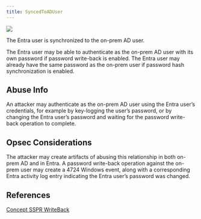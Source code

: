 ---
title: SyncedToADUser
---

<Frame>
  <img src="/hc/images/image-2-1.png"/>
</Frame>

The Entra user is synchronized to the on-prem AD user.

The Entra user may be able to authenticate as the on-prem AD user with its own password if password write-back is enabled. The Entra user may already have the same password as the on-prem user if password hash synchronization is enabled.

Abuse Info[](#h_01HM2BCKV2PZ36VCYNETATDB50)
-------------------------------------------

An attacker may authenticate as the on-prem AD user using the Entra user’s credentials, for example by key-logging the user’s password, or by changing the Entra user’s password and waiting for the password write-back operation to complete.

Opsec Considerations[](#h_01HM2BCKV33DRMF9D94AD7J1FH)
-----------------------------------------------------

The attacker may create artifacts of abusing this relationship in both on-prem AD and in Entra. A password write-back operation against the on-prem user may create a 4724 Windows event, along with a corresponding Entra activity log entry indicating the Entra user’s password was changed.

References[](#h_01HM2BCKV3WNEN9J413M1AWHNP)
-------------------------------------------

[Concept SSPR WriteBack](https://learn.microsoft.com/en-us/entra/identity/authentication/concept-sspr-writeback)


